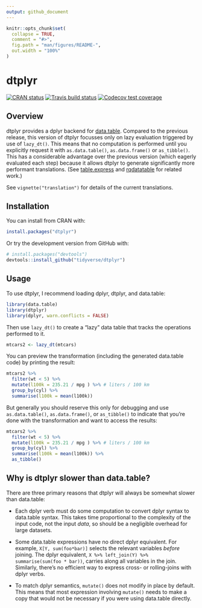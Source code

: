 ```yaml
---
output: github_document
---
```


<!-- README.md is generated from README.Rmd. Please edit that file -->

```r
knitr::opts_chunk$set(
  collapse = TRUE,
  comment = "#>",
  fig.path = "man/figures/README-",
  out.width = "100%"
)
```

# dtplyr

<!-- badges: start -->
[![CRAN status](https://www.r-pkg.org/badges/version/dtplyr)](https://cran.r-project.org/package=dtplyr)
[![Travis build status](https://travis-ci.org/tidyverse/dtplyr.svg?branch=master)](https://travis-ci.org/tidyverse/dtplyr)
[![Codecov test coverage](https://codecov.io/gh/tidyverse/dtplyr/branch/master/graph/badge.svg)](https://codecov.io/gh/tidyverse/dtplyr?branch=master)
<!-- badges: end -->

## Overview

dtplyr provides a dplyr backend for [data.table](https://github.com/Rdatatable/data.table/wiki). Compared to the previous release, this version of dtplyr focusses only on lazy evaluation triggered by use of `lazy_dt()`. This means that no computation is performed until you explicitly request it with `as.data.table()`, `as.data.frame()` or `as_tibble()`. This has a considerable advantage over the previous version (which eagerly evaluated each step) because it allows dtplyr to generate significantly more performant translations. (See [table.express](https://github.com/asardaes/table.express) and [rqdatatable](https://github.com/WinVector/rqdatatable/) for related work.)

See `vignette("translation")` for details of the current translations.

## Installation

You can install from CRAN with:

```R
install.packages("dtplyr")
```

Or try the development version from GitHub with:

```R
# install.packages("devtools")
devtools::install_github("tidyverse/dtplyr")
```

## Usage

To use dtplyr, I recommend loading dplyr, dtplyr, and data.table:

```r
library(data.table)
library(dtplyr)
library(dplyr, warn.conflicts = FALSE)
```

Then use `lazy_dt()` to create a "lazy" data table that tracks the operations performed to it. 

```r
mtcars2 <- lazy_dt(mtcars)
```

You can preview the transformation (including the generated data.table code) by printing the result:

```r
mtcars2 %>% 
  filter(wt < 5) %>% 
  mutate(l100k = 235.21 / mpg ) %>% # liters / 100 km
  group_by(cyl) %>% 
  summarise(l100k = mean(l100k))
```

But generally you should reserve this only for debugging and use `as.data.table()`, `as.data.frame()`, or `as_tibble()` to indicate that you're done with the transformation and want to access the results:

```r
mtcars2 %>% 
  filter(wt < 5) %>% 
  mutate(l100k = 235.21 / mpg ) %>% # liters / 100 km
  group_by(cyl) %>% 
  summarise(l100k = mean(l100k)) %>% 
  as_tibble()
```


## Why is dtplyr slower than data.table?

There are three primary reasons that dtplyr will always be somewhat slower than data.table:

* Each dplyr verb must do some computation to convert dplyr syntax to 
  data.table syntax. This takes time proportional to the complexity of 
  the input code, not the input _data_, so should be a negligible overhead
  for large datasets.

* Some data.table expressions have no direct dplyr equivalent. For example,
  `X[Y, sum(foo*bar)]` selects the relevant variables _before_ joining. 
  The dplyr equivalent, `X %>% left_join(Y) %>% summarise(sum(foo * bar))`,
  carries along all variables in the join. Similarly, there's no efficient
  way to express cross- or rolling-joins with dplyr verbs.

* To match dplyr semantics, `mutate()` does not modify in place by default. 
  This means that most expression involving `mutate()` needs to make a copy
  that would not be necessary if you were using data.table directly.
